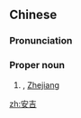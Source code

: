 ==Chinese==
{{zh-forms}}
{{wikipedia|lang=zh}}

===Pronunciation===
{{zh-pron
|m=Ānjí
|ma=An1ji2.ogg
|cat=pn
}}

===Proper noun===
{{zh-proper noun}}

# {{w|Anji County}}, [[Zhejiang]]

[[zh:安吉]]